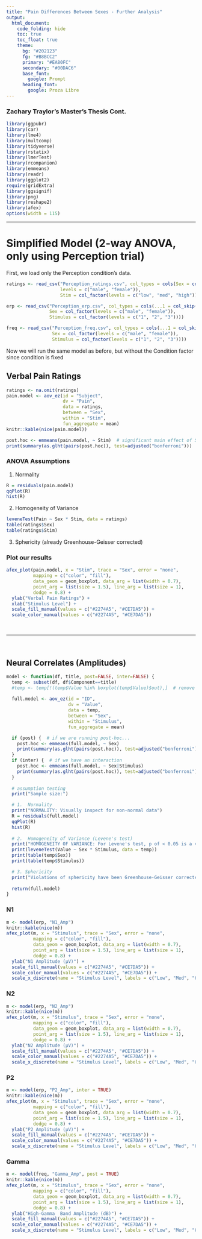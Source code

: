 ```yaml
---
title: "Pain Differences Between Sexes - Further Analysis"
output: 
  html_document:
    code_folding: hide
    toc: true
    toc_float: true
    theme:
      bg: "#202123"
      fg: "#B8BCC2"
      primary: "#EA80FC"
      secondary: "#00DAC6"
      base_font:
        google: Prompt
      heading_font:
        google: Proza Libre
---
```


### Zachary Traylor's Master's Thesis Cont.

```r
library(ggpubr)
library(car)
library(lme4)
library(multcomp)
library(tidyverse)
library(rstatix)
library(lmerTest)
library(rcompanion)
library(emmeans)
library(readr)
library(ggplot2)
require(gridExtra)
library(ggsignif)
library(png)
library(reshape2)
library(afex)
options(width = 115)
```

------------------------------------------------------------------------

# Simplified Model (2-way ANOVA, only using Perception trial)

First, we load only the Perception condition's data.
```r
ratings <- read_csv("Perception_ratings.csv", col_types = cols(Sex = col_factor(
                    levels = c("male", "female")),
                    Stim = col_factor(levels = c("low", "med", "high"))))

erp <- read_csv("Perception_erp.csv", col_types = cols(...1 = col_skip(), 
                Sex = col_factor(levels = c("male", "female")), 
                Stimulus = col_factor(levels = c("1", "2", "3"))))

freq <- read_csv("Perception_freq.csv", col_types = cols(...1 = col_skip(), 
                 Sex = col_factor(levels = c("male", "female")), 
                 Stimulus = col_factor(levels = c("1", "2", "3"))))
```

Now we will run the same model as before, but without the Condition factor since condition is fixed

## Verbal Pain Ratings
```r
ratings <- na.omit(ratings)
pain.model <- aov_ez(id = "Subject", 
                     dv = "Pain", 
                     data = ratings, 
                     between = "Sex", 
                     within = "Stim",
                     fun_aggregate = mean)
knitr::kable(nice(pain.model))

post.hoc <- emmeans(pain.model, ~ Stim)  # significant main effect of Stimulus
print(summary(as.glht(pairs(post.hoc)), test=adjusted("bonferroni")))
```

### ANOVA Assumptions

1. Normality
```r
R = residuals(pain.model)
qqPlot(R)
hist(R)
```

2. Homogeneity of Variance
```r
leveneTest(Pain ~ Sex * Stim, data = ratings)
table(ratings$Sex)
table(ratings$Stim)
```

3. Sphericity (already Greenhouse-Geisser corrected)

### Plot our results
```r
afex_plot(pain.model, x = "Stim", trace = "Sex", error = "none", 
          mapping = c("color", "fill"), 
          data_geom = geom_boxplot, data_arg = list(width = 0.7), 
          point_arg = list(size = 1.5), line_arg = list(size = 1),
          dodge = 0.8) +
  ylab("Verbal Pain Ratings") +
  xlab("Stimulus Level") +
  scale_fill_manual(values = c("#2274A5", "#CE7DA5")) + 
  scale_color_manual(values = c("#2274A5", "#CE7DA5"))
```

$~$

------------------------------------------------------------------------

$~$

## Neural Correlates (Amplitudes)
```r
model <- function(df, title, post=FALSE, inter=FALSE) {
  temp <- subset(df, df$Component==title)
  #temp <- temp[!(temp$Value %in% boxplot(temp$Value)$out),]  # remove rows with outliers
  
  full.model <- aov_ez(id = "ID", 
                       dv = "Value", 
                       data = temp, 
                       between = "Sex", 
                       within = "Stimulus",
                       fun_aggregate = mean)

  if (post) {  # if we are running post-hoc...
    post.hoc <- emmeans(full.model, ~ Sex)
    print(summary(as.glht(pairs(post.hoc)), test=adjusted("bonferroni")))
  }
  if (inter) {  # if we have an interaction
    post.hoc <- emmeans(full.model, ~ Sex|Stimulus)
    print(summary(as.glht(pairs(post.hoc)), test=adjusted("bonferroni")))
  }
  
  # assumption testing
  print("Sample size:")

  # 1.  Normality
  print("NORMALITY: Visually inspect for non-normal data")
  R = residuals(full.model)
  qqPlot(R)
  hist(R)
  
  # 2.  Homogeneity of Variance (Levene's test)
  print("HOMOGENEITY OF VARIANCE: For Levene's test, p of < 0.05 is a violation, but if there is little to no group imbalance (ex: between male/female) this is acceptable")
  print(leveneTest(Value ~ Sex * Stimulus, data = temp))
  print(table(temp$Sex))
  print(table(temp$Stimulus))

  # 3. Sphericity
  print("Violations of sphericity have been Greenhouse-Geisser corrected")
  
  return(full.model)
}
```

### N1
```r
m <- model(erp, "N1_Amp")
knitr::kable(nice(m))
afex_plot(m, x = "Stimulus", trace = "Sex", error = "none", 
          mapping = c("color", "fill"), 
          data_geom = geom_boxplot, data_arg = list(width = 0.7), 
          point_arg = list(size = 1.5), line_arg = list(size = 1),
          dodge = 0.8) +
  ylab("N1 Amplitude (μV)") +
  scale_fill_manual(values = c("#2274A5", "#CE7DA5")) + 
  scale_color_manual(values = c("#2274A5", "#CE7DA5")) +
  scale_x_discrete(name = "Stimulus Level", labels = c("Low", "Med", "High"))
```

### N2
```r
m <- model(erp, "N2_Amp")
knitr::kable(nice(m))
afex_plot(m, x = "Stimulus", trace = "Sex", error = "none", 
          mapping = c("color", "fill"), 
          data_geom = geom_boxplot, data_arg = list(width = 0.7), 
          point_arg = list(size = 1.5), line_arg = list(size = 1),
          dodge = 0.8) +
  ylab("N2 Amplitude (μV)") +
  scale_fill_manual(values = c("#2274A5", "#CE7DA5")) + 
  scale_color_manual(values = c("#2274A5", "#CE7DA5")) +
  scale_x_discrete(name = "Stimulus Level", labels = c("Low", "Med", "High"))
```

### P2
```r
m <- model(erp, "P2_Amp", inter = TRUE)
knitr::kable(nice(m))
afex_plot(m, x = "Stimulus", trace = "Sex", error = "none", 
          mapping = c("color", "fill"), 
          data_geom = geom_boxplot, data_arg = list(width = 0.7), 
          point_arg = list(size = 1.5), line_arg = list(size = 1),
          dodge = 0.8) +
  ylab("P2 Amplitude (μV)") +
  scale_fill_manual(values = c("#2274A5", "#CE7DA5")) + 
  scale_color_manual(values = c("#2274A5", "#CE7DA5")) +
  scale_x_discrete(name = "Stimulus Level", labels = c("Low", "Med", "High"))
```

### Gamma
```r
m <- model(freq, "Gamma_Amp", post = TRUE)
knitr::kable(nice(m))
afex_plot(m, x = "Stimulus", trace = "Sex", error = "none", 
          mapping = c("color", "fill"), 
          data_geom = geom_boxplot, data_arg = list(width = 0.7), 
          point_arg = list(size = 1.5), line_arg = list(size = 1),
          dodge = 0.8) +
  ylab("High-Gamma  Band Amplitude (dB)") +
  scale_fill_manual(values = c("#2274A5", "#CE7DA5")) + 
  scale_color_manual(values = c("#2274A5", "#CE7DA5")) +
  scale_x_discrete(name = "Stimulus Level", labels = c("Low", "Med", "High"))
```
